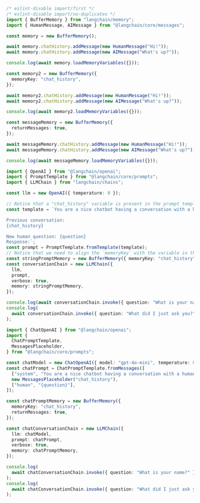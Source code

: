 ```typescript
/* eslint-disable import/first */
/* eslint-disable import/no-duplicates */
import { BufferMemory } from "langchain/memory";
import { HumanMessage, AIMessage } from "@langchain/core/messages";

const memory = new BufferMemory();

await memory.chatHistory.addMessage(new HumanMessage("Hi!"));
await memory.chatHistory.addMessage(new AIMessage("What's up?"));

console.log(await memory.loadMemoryVariables({}));

const memory2 = new BufferMemory({
  memoryKey: "chat_history",
});

await memory2.chatHistory.addMessage(new HumanMessage("Hi!"));
await memory2.chatHistory.addMessage(new AIMessage("What's up?"));

console.log(await memory2.loadMemoryVariables({}));

const messageMemory = new BufferMemory({
  returnMessages: true,
});

await messageMemory.chatHistory.addMessage(new HumanMessage("Hi!"));
await messageMemory.chatHistory.addMessage(new AIMessage("What's up?"));

console.log(await messageMemory.loadMemoryVariables({}));

import { OpenAI } from "@langchain/openai";
import { PromptTemplate } from "@langchain/core/prompts";
import { LLMChain } from "langchain/chains";

const llm = new OpenAI({ temperature: 0 });

// Notice that a "chat_history" variable is present in the prompt template
const template = `You are a nice chatbot having a conversation with a human.

Previous conversation:
{chat_history}

New human question: {question}
Response:`;
const prompt = PromptTemplate.fromTemplate(template);
// Notice that we need to align the `memoryKey` with the variable in the prompt
const stringPromptMemory = new BufferMemory({ memoryKey: "chat_history" });
const conversationChain = new LLMChain({
  llm,
  prompt,
  verbose: true,
  memory: stringPromptMemory,
});

console.log(await conversationChain.invoke({ question: "What is your name?" }));
console.log(
  await conversationChain.invoke({ question: "What did I just ask you?" })
);

import { ChatOpenAI } from "@langchain/openai";
import {
  ChatPromptTemplate,
  MessagesPlaceholder,
} from "@langchain/core/prompts";

const chatModel = new ChatOpenAI({ model: "gpt-4o-mini", temperature: 0 });
const chatPrompt = ChatPromptTemplate.fromMessages([
  ["system", "You are a nice chatbot having a conversation with a human."],
  new MessagesPlaceholder("chat_history"),
  ["human", "{question}"],
]);

const chatPromptMemory = new BufferMemory({
  memoryKey: "chat_history",
  returnMessages: true,
});

const chatConversationChain = new LLMChain({
  llm: chatModel,
  prompt: chatPrompt,
  verbose: true,
  memory: chatPromptMemory,
});

console.log(
  await chatConversationChain.invoke({ question: "What is your name?" })
);
console.log(
  await chatConversationChain.invoke({ question: "What did I just ask you?" })
);
```